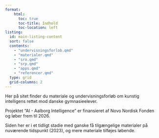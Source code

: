 ```yaml
---
format:
    html: 
      toc: true
      toc-title: Indhold
      toc-location: left
listing:
  id: main-listing-content
  sort: false
  contents:
    - "undervisningsforlob.qmd"
    - "materialer.qmd"
    - "sro.qmd"
    - "srp.qmd"
    - "apps.qmd"
    - "referencer.qmd"
  type: grid
  grid-columns: 2
---
```


Her på sitet finder du materiale og undervisningsforløb om kunstig intelligens rettet mod danske gymnasieelever.

::: {#main-listing-content}
:::

Projektet "AI - Aalborg Intelligence" er finansieret af Novo Nordisk Fonden og løber frem til 2026.

Siden her er i et tidligt stadie med ganske få tilgængelige materialer på nuværende tidspunkt (2023), og mere materiale tilføjes løbende.

